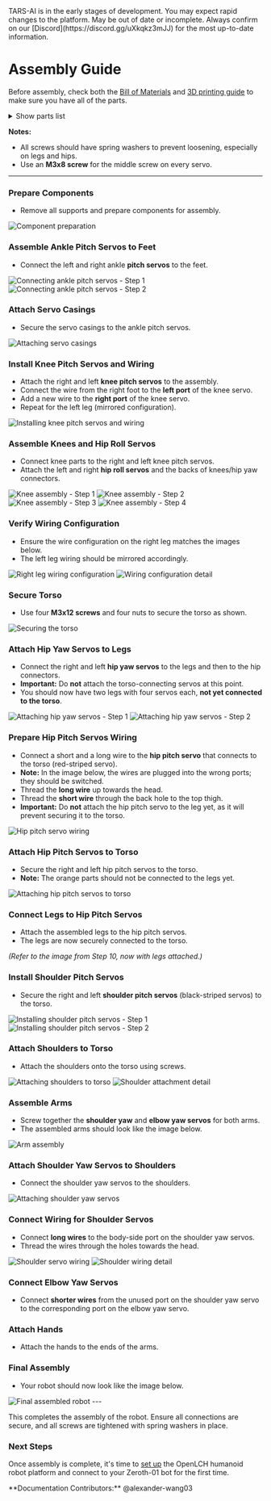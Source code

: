 
<Callout type="error" emoji="🚫">
TARS-AI is in the early stages of development. You may expect rapid changes to the platform.
</Callout>
<Callout type="warning" emoji="⚠️">
May be out of date or incomplete. Always confirm on our [Discord](https://discord.gg/uXkqkz3mJJ) for the most up-to-date information.
</Callout>


# Assembly Guide
Before assembly, check both the [Bill of Materials](/build/bom) and [3D printing guide](/build/3d_print) to make sure you have all of the parts.

<details>
  <summary>
    <span class="show">Show parts list</span>
  </summary>
  <div class="details-internal flex flex-row">
    <fieldset class="flex-item-half-width">
      <legend>3D Printed Parts:</legend>
      <div>
        <input type="checkbox" id="right_hand"/>
        <label for="right_hand"> Right Hand</label>
      </div>
      <div>
        <input type="checkbox" id="left_hand"/>
        <label for="left_hand"> Left Hand</label>
      </div>
      <div>
        <input type="checkbox" id="elbow_bracket_left"/>
        <label for="elbow_bracket_left"> Left Elbow Bracket</label>
      </div>
      <div>
        <input type="checkbox" id="elbow_bracket_right"/>
        <label for="elbow_bracket_right"> Right Elbow Bracket</label>
      </div>
      <div>
        <input type="checkbox" id="left_shoulder_yaw"/>
        <label for="left_shoulder_yaw"> Left Shoulder Yaw</label>
      </div>
      <div>
        <input type="checkbox" id="right_shoulder_yaw"/>
        <label for="right_shoulder_yaw"> Right Shoulder Yaw</label>
      </div>
      <div>
        <input type="checkbox" id="head_back_plate"/>
        <label for="head_back_plate"> Head Back Plate</label>
      </div>
      <div>
        <input type="checkbox" id="neck_back_plate"/>
        <label for="neck_back_plate"> Neck Back Plate</label>
      </div>
      <div>
        <input type="checkbox" id="mounting_back_plate"/>
        <label for="mounting_back_plate"> Mounting Back Plate</label>
      </div>
      <div>
        <input type="checkbox" id="torso"/>
        <label for="torso"> Torso</label>
      </div>
      <div>
        <input type="checkbox" id="electronics_mount"/>
        <label for="electronics_mount"> Electronics Mount</label>
      </div>
      <div>
        <input type="checkbox" id="hip_pitch_dual_carry"/>
        <label for="hip_pitch_dual_carry"> Hip Pitch Dual Carry</label>
      </div>
      <div>
        <input type="checkbox" id="hip_yaw_left"/>
        <label for="hip_yaw_left"> Hip Yaw Left</label>
      </div>
      <div>
        <input type="checkbox" id="hip_yaw_right"/>
        <label for="hip_yaw_right"> Hip Yaw Right</label>
      </div>
      <div>
        <input type="checkbox" id="hip_roll_left"/>
        <label for="hip_roll_left"> Hip Roll Left</label>
      </div>
      <div>
        <input type="checkbox" id="hip_roll_right"/>
        <label for="hip_roll_right"> Hip Roll Right</label>
      </div>
      <div>
        <input type="checkbox" id="knee_pitch_left"/>
        <label for="knee_pitch_left"> Knee Pitch Left</label>
      </div>
      <div>
        <input type="checkbox" id="knee_pitch_right"/>
        <label for="knee_pitch_right"> Knee Pitch Right</label>
      </div>
      <div>
        <input type="checkbox" id="ankle_pitch_right"/>
        <label for="ankle_pitch_right"> Ankle Pitch Right</label>
      </div>
      <div>
        <input type="checkbox" id="ankle_pitch_left"/>
        <label for="ankle_pitch_left"> Ankle Pitch Left</label>
      </div>
      <div>
        <input type="checkbox" id="foot_left"/>
        <label for="foot_left"> Foot, Left</label>
      </div>
      <div>
        <input type="checkbox" id="foot_right"/>
        <label for="foot_right"> Foot, Right</label>
      </div>
    </fieldset>
    <fieldset class="flex-item-half-width">
      <legend>Bill of Materials:</legend>
      <div>
        <input type="checkbox" id="serial_bus_servo"/>
        <label for="serial_bus_servo"> Serial Bus Servo</label>
      </div>
      <div>
        <input type="checkbox" id="controller"/>
        <label for="controller"> Controller</label>
      </div>
      <div>
        <input type="checkbox" id="servo_driver_board"/>
        <label for="servo_driver_board"> Servo driver board</label>
      </div>
      <div>
        <input type="checkbox" id="lcd_imu"/>
        <label for="lcd_imu"> LCD IMU</label>
      </div>
      <div>
        <input type="checkbox" id="imu"/>
        <label for="imu"> IMU</label>
      </div>
      <div>
        <input type="checkbox" id="camera"/>
        <label for="camera"> Camera</label>
      </div>
      <div>
        <input type="checkbox" id="battery"/>
        <label for="battery"> Battery</label>
      </div>
      <div>
        <input type="checkbox" id="12v_to_5v"/>
        <label for="12v_to_5v"> 12V to 5V</label>
      </div>
      <div>
        <input type="checkbox" id="microphone"/>
        <label for="microphone"> Microphone</label>
      </div>
      <div>
        <input type="checkbox" id="speaker"/>
        <label for="speaker"> Speaker</label>
      </div>
      <div>
        <input type="checkbox" id="amplifier"/>
        <label for="amplifier"> Amplifier</label>
      </div>
    </fieldset>
  </div>
</details>

**Notes:**
- All screws should have spring washers to prevent loosening, especially on legs and hips.
- Use an **M3x8 screw** for the middle screw on every servo.

---

<Steps>

### Prepare Components

- Remove all supports and prepare components for assembly.

<Image src="/assemble/IMG_3512.webp" alt="Component preparation" width={384} height={288} />

### Assemble Ankle Pitch Servos to Feet

- Connect the left and right ankle **pitch servos** to the feet.

<div className="grid grid-cols-2 gap-4">
  <Image src="/assemble/IMG_3525.webp" alt="Connecting ankle pitch servos - Step 1" width={288} height={216} />
  <Image src="/assemble/IMG_3526.webp" alt="Connecting ankle pitch servos - Step 2" width={240} height={180} />
</div>

### Attach Servo Casings

- Secure the servo casings to the ankle pitch servos.

<Image src="/assemble/IMG_3529.webp" alt="Attaching servo casings" width={336} height={252} />

### Install Knee Pitch Servos and Wiring

- Attach the right and left **knee pitch servos** to the assembly.
- Connect the wire from the right foot to the **left port** of the knee servo.
- Add a new wire to the **right port** of the knee servo.
- Repeat for the left leg (mirrored configuration).

<Image src="/assemble/IMG_3536.webp" alt="Installing knee pitch servos and wiring" width={336} height={252} />

### Assemble Knees and Hip Roll Servos

- Connect knee parts to the right and left knee pitch servos.
- Attach the left and right **hip roll servos** and the backs of knees/hip yaw connectors.

<div className="grid grid-cols-3 gap-4">
  <Image src="/assemble/IMG_3541.webp" alt="Knee assembly - Step 1" width={192} height={144} />
  <Image src="/assemble/IMG_3556.webp" alt="Knee assembly - Step 2" width={192} height={144} />
  <Image src="/assemble/IMG_3559.webp" alt="Knee assembly - Step 3" width={192} height={144} />
  <Image src="/assemble/IMG_3547.webp" alt="Knee assembly - Step 4" width={192} height={144} />
</div>

### Verify Wiring Configuration

- Ensure the wire configuration on the right leg matches the images below.
- The left leg wiring should be mirrored accordingly.

<div className="grid grid-cols-2 gap-4">
  <Image src="/assemble/IMG_3549.webp" alt="Right leg wiring configuration" width={480} height={360} />
  <Image src="/assemble/IMG_3585.webp" alt="Wiring configuration detail" width={240} height={180} />
</div>

### Secure Torso

- Use four **M3x12 screws** and four nuts to secure the torso as shown.

<Image src="/assemble/IMG_3585.webp" alt="Securing the torso" width={240} height={180} />

### Attach Hip Yaw Servos to Legs

- Connect the right and left **hip yaw servos** to the legs and then to the hip connectors.
- **Important:** Do **not** attach the torso-connecting servos at this point.
- You should now have two legs with four servos each, **not yet connected to the torso**.

<div className="grid grid-cols-2 gap-4">
  <Image src="/assemble/IMG_3586.webp" alt="Attaching hip yaw servos - Step 1" width={3024} height={2268} />
  <Image src="/assemble/IMG_3582.webp" alt="Attaching hip yaw servos - Step 2" width={3024} height={2268} />
</div>

### Prepare Hip Pitch Servos Wiring

- Connect a short and a long wire to the **hip pitch servo** that connects to the torso (red-striped servo).
- **Note:** In the image below, the wires are plugged into the wrong ports; they should be switched.
- Thread the **long wire** up towards the head.
- Thread the **short wire** through the back hole to the top thigh.
- **Important:** Do **not** attach the hip pitch servo to the leg yet, as it will prevent securing it to the torso.

<Image src="/assemble/IMG_3592.webp" alt="Hip pitch servo wiring" width={3024} height={2268} />

### Attach Hip Pitch Servos to Torso

- Secure the right and left hip pitch servos to the torso.
- **Note:** The orange parts should not be connected to the legs yet.

<Image src="/assemble/IMG_3587.webp" alt="Attaching hip pitch servos to torso" width={3024} height={2268} />

### Connect Legs to Hip Pitch Servos

- Attach the assembled legs to the hip pitch servos.
- The legs are now securely connected to the torso.

*(Refer to the image from Step 10, now with legs attached.)*

### Install Shoulder Pitch Servos

- Secure the right and left **shoulder pitch servos** (black-striped servos) to the torso.

<Image src="/assemble/IMG_3571.webp" alt="Installing shoulder pitch servos - Step 1" width={3024} height={2268} />
<Image src="/assemble/IMG_3572.webp" alt="Installing shoulder pitch servos - Step 2" width={3024} height={2268} />

### Attach Shoulders to Torso

- Attach the shoulders onto the torso using screws.

<Image src="/assemble/IMG_3573.webp" alt="Attaching shoulders to torso" width={3024} height={2268} />
<Image src="/assemble/IMG_3578.webp" alt="Shoulder attachment detail" width={3024} height={2268} />

### Assemble Arms

- Screw together the **shoulder yaw** and **elbow yaw servos** for both arms.
- The assembled arms should look like the image below.

<Image src="/assemble/IMG_3575.webp" alt="Arm assembly" width={3024} height={2268} />

### Attach Shoulder Yaw Servos to Shoulders

- Connect the shoulder yaw servos to the shoulders.

<Image src="/assemble/IMG_3589.webp" alt="Attaching shoulder yaw servos" width={3024} height={2268} />

### Connect Wiring for Shoulder Servos

- Connect **long wires** to the body-side port on the shoulder yaw servos.
- Thread the wires through the holes towards the head.

<Image src="/assemble/IMG_3595.webp" alt="Shoulder servo wiring" width={3024} height={2268} />
<Image src="/assemble/IMG_3593.webp" alt="Shoulder wiring detail" width={3024} height={2268} />

### Connect Elbow Yaw Servos

- Connect **shorter wires** from the unused port on the shoulder yaw servo to the corresponding port on the elbow yaw servo.

### Attach Hands

- Attach the hands to the ends of the arms.

### Final Assembly

- Your robot should now look like the image below.

<Image src="/assemble/IMG_3599.webp" alt="Final assembled robot" width={3024} height={2268} />

</Steps>
---

This completes the assembly of the robot. Ensure all connections are secure, and all screws are tightened with spring washers in place.

### Next Steps
Once assembly is complete, it's time to [set up](/build/setup) the OpenLCH humanoid robot platform and connect to your Zeroth-01 bot for the first time.

<Callout type="default" emoji="👉">
  **Documentation Contributors:** @alexander-wang03
</Callout>
